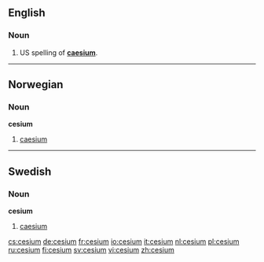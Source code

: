 ==English==
===Noun===
{{en-noun|-}}

#US spelling of '''[[caesium]]'''.
<!--Put derived terms, translations, etc, at "caesium"-->

----

==Norwegian==
===Noun===
'''cesium'''

# [[caesium]]

----

==Swedish==
===Noun===
'''cesium'''

# [[caesium]]

[[cs:cesium]]
[[de:cesium]]
[[fr:cesium]]
[[io:cesium]]
[[it:cesium]]
[[nl:cesium]]
[[pl:cesium]]
[[ru:cesium]]
[[fi:cesium]]
[[sv:cesium]]
[[vi:cesium]]
[[zh:cesium]]